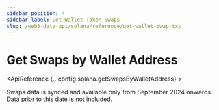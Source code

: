 ```yaml
---
sidebar_position: 4
sidebar_label: Get Wallet Token Swaps
slug: /web3-data-api/solana/reference/get-wallet-swap-txs
---
```



# Get Swaps by Wallet Address

<EthereumApiBanner
  customTitle="Looking for swaps by wallet address on EVM?"
  customText="Access swaps by wallet address data using our EVM API."
  customButtonText="Explore EVM API"
  customButtonLink="/web3-data-api/evm/reference/get-swaps-by-wallet-address"
/>

<ApiReference {...config.solana.getSwapsByWalletAddress} >
<Admonition type="info" title="Note">

<p>
Swaps data is synced and available only from September 2024 onwards. Data
prior to this date is not included.
</p>
</Admonition>
</ApiReference>
